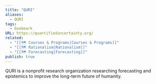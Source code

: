 ```yaml
---
title: "QURI"
aliases:
  - QURI
tags:
  - bookmark
URL: https://quantifieduncertainty.org/
related:
  - "[[🗺️ Courses & Programs|Courses & Programs]]"
  - "[[🗺️ Rationalism|Rationalism]]"
  - "[[🗺️ Forecasting|Forecasting]]"
publish: true
---
```




QURI is a nonprofit research organization researching forecasting and epistemics to improve the long-term future of humanity.